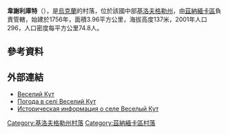 {{coord|48|49|24|N|32|34|30|E|scale:100000_region:UA|display=title}}

'''韋謝利庫特'''（{{lang-uk|Веселий Кут}}），是[[烏克蘭|烏克蘭]]的村落，位於該國中部[[基洛夫格勒州|基洛夫格勒州]]，由[[茲納緬卡區_(烏克蘭)|茲納緬卡區]]負責管轄，始建於1756年，面積3.96平方公里，海拔高度137米，2001年人口296，人口密度每平方公里74.8人。

==參考資料==
{{reflist}}

==外部連結==
* [http://gska2.rada.gov.ua/pls/z7502/A005?rdat1=30.01.2010&rf7571=16774 Веселий Кут]{{dead link|date=2018年5月 |bot=InternetArchiveBot |fix-attempted=yes }}
* [http://weather.in.ua/ua/kirovogradskaja/3440 Погода в селі Веселий Кут] {{Wayback|url=http://weather.in.ua/ua/kirovogradskaja/3440 |date=20111220195601 }}
* [http://www.surnameindex.info/info/kherson/alexandria/veselykut/index.html Историческая информация о селе Веселый Кут] {{Wayback|url=http://www.surnameindex.info/info/kherson/alexandria/veselykut/index.html |date=20200921042829 }} {{ref-ru}}

{{DEFAULTSORT:Веселий Кут}}
[[Category:基洛夫格勒州村落|Category:基洛夫格勒州村落]]
[[Category:茲納緬卡區村落|Category:茲納緬卡區村落]]


{{Kirovohrad-geo-stub}}